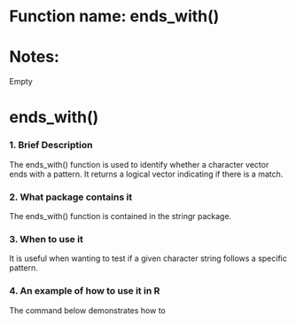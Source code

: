 # Function name: ends_with()
# Notes:
Empty


# ends_with()

### 1. Brief Description
The ends_with() function is used to identify whether a character vector ends with a pattern. It returns a logical vector indicating if there is a match. 

### 2. What package contains it
The ends_with() function is contained in the stringr package.

### 3. When to use it
It is useful when wanting to test if a given character string follows a specific pattern.

### 4. An example of how to use it in R 
The command below demonstrates how to